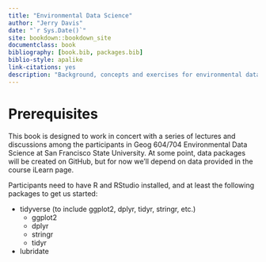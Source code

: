 ```yaml
--- 
title: "Environmental Data Science"
author: "Jerry Davis"
date: "`r Sys.Date()`"
site: bookdown::bookdown_site
documentclass: book
bibliography: [book.bib, packages.bib]
biblio-style: apalike
link-citations: yes
description: "Background, concepts and exercises for environmental data science methods applying the R language and various libraries for data manipulation, data analysis, spatial data/mapping, and time series. The output format for this example is bookdown::gitbook."
---
```


# Prerequisites

This book is designed to work in concert with a series of lectures and discussions among the participants in Geog 604/704 Environmental Data Science at San Francisco State University.  At some point, data packages will be created on GitHub, but for now we'll depend on data provided in the course iLearn page.

Participants need to have R and RStudio installed, and at least the following packages to get us started:

- tidyverse (to include ggplot2, dplyr, tidyr, stringr, etc.)
    - ggplot2
    - dplyr
    - stringr
    - tidyr
- lubridate


